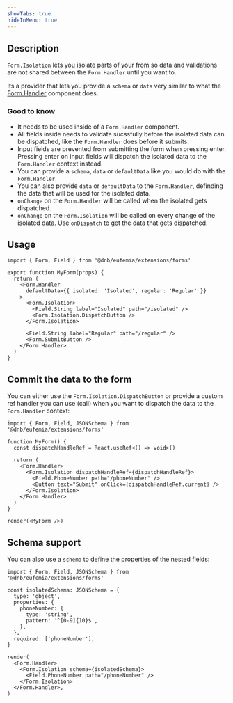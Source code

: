 ```yaml
---
showTabs: true
hideInMenu: true
---
```


## Description

`Form.Isolation` lets you isolate parts of your from so data and validations are not shared between the `Form.Handler` until you want to.

Its a provider that lets you provide a `schema` or `data` very similar to what the [Form.Handler](/uilib/extensions/forms/Form/Handler/) component does.

### Good to know

- It needs to be used inside of a `Form.Handler` component.
- All fields inside needs to validate sucssfully before the isolated data can be dispatched, like the `Form.Handler` does before it submits.
- Input fields are prevented from submitting the form when pressing enter. Pressing enter on input fields will dispatch the isolated data to the `Form.Handler` context instead.
- You can provide a `schema`, `data` or `defaultData` like you would do with the `Form.Handler`.
- You can also provide `data` or `defaultData` to the `Form.Handler`, definding the data that will be used for the isolated data.
- `onChange` on the `Form.Handler` will be called when the isolated gets dispatched.
- `onChange` on the `Form.Isolation` will be called on every change of the isolated data. Use `onDispatch` to get the data that gets dispatched.

## Usage

```tsx
import { Form, Field } from '@dnb/eufemia/extensions/forms'

export function MyForm(props) {
  return (
    <Form.Handler
      defaultData={{ isolated: 'Isolated', regular: 'Regular' }}
    >
      <Form.Isolation>
        <Field.String label="Isolated" path="/isolated" />
        <Form.Isolation.DispatchButton />
      </Form.Isolation>

      <Field.String label="Regular" path="/regular" />
      <Form.SubmitButton />
    </Form.Handler>
  )
}
```

## Commit the data to the form

You can either use the `Form.Isolation.DispatchButton` or provide a custom ref handler you can use (call) when you want to dispatch the data to the `Form.Handler` context:

```tsx
import { Form, Field, JSONSchema } from '@dnb/eufemia/extensions/forms'

function MyForm() {
  const dispatchHandleRef = React.useRef<() => void>()

  return (
    <Form.Handler>
      <Form.Isolation dispatchHandleRef={dispatchHandleRef}>
        <Field.PhoneNumber path="/phoneNumber" />
        <Button text="Submit" onClick={dispatchHandleRef.current} />
      </Form.Isolation>
    </Form.Handler>
  )
}

render(<MyForm />)
```

## Schema support

You can also use a `schema` to define the properties of the nested fields:

```tsx
import { Form, Field, JSONSchema } from '@dnb/eufemia/extensions/forms'

const isolatedSchema: JSONSchema = {
  type: 'object',
  properties: {
    phoneNumber: {
      type: 'string',
      pattern: '^[0-9]{10}$',
    },
  },
  required: ['phoneNumber'],
}

render(
  <Form.Handler>
    <Form.Isolation schema={isolatedSchema}>
      <Field.PhoneNumber path="/phoneNumber" />
    </Form.Isolation>
  </Form.Handler>,
)
```
